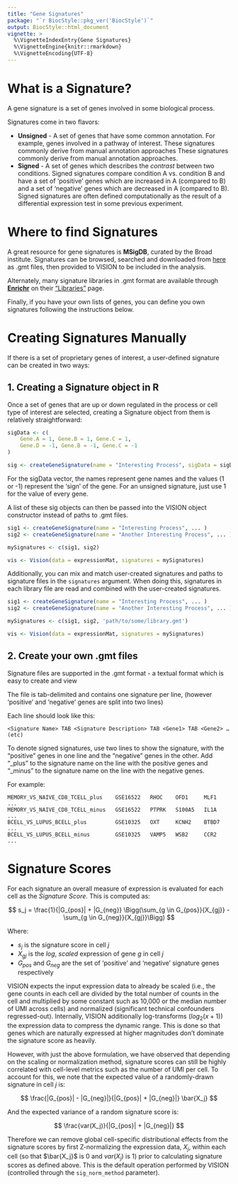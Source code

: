 ```yaml
---
title: "Gene Signatures"
package: "`r BiocStyle::pkg_ver('BiocStyle')`"
output: BiocStyle::html_document
vignette: >
  %\VignetteIndexEntry{Gene Signatures}
  %\VignetteEngine{knitr::rmarkdown}
  %\VignetteEncoding{UTF-8}
---
```


# What is a Signature?

A gene signature is a set of genes involved in some biological process.

Signatures come in two flavors:

- **Unsigned** - A set of genes that have some common annotation.  For example, genes involved in a pathway of interest.  These signatures commonly derive from manual annotation approaches  These signatures commonly derive from manual annotation approaches.
- **Signed** - A set of genes which describes the *contrast* between two conditions. Signed signatures compare condition A vs. condition B and have a set of 'positive' genes which are increased in A (compared to B) and a set of 'negative' genes which are decreased in A (compared to B).  Signed signatures are often defined computationally as the result of a differential expression test in some previous experiment.

# Where to find Signatures
A great resource for gene signatures is **MSigDB**, curated by the Broad institute. Signatures can be browsed, searched and downloaded from [here](http://software.broadinstitute.org/gsea/msigdb/) as .gmt files, then provided to VISION to be included in the analysis.

Alternately, many signature libraries in .gmt format are available through **[Enrichr](http://amp.pharm.mssm.edu/Enrichr)** on their ["Libraries"](http://amp.pharm.mssm.edu/Enrichr/#stats) page.

Finally, if you have your own lists of genes, you can define you own signatures following the instructions below.

# Creating Signatures Manually
If there is a set of proprietary genes of interest, a user-defined signature can be created in two ways:

## 1. Creating a Signature object in R

Once a set of genes that are up or down regulated in the process or cell type of interest are selected, creating a Signature object from them is relatively straightforward:

```r
sigData <- c(
    Gene.A = 1, Gene.B = 1, Gene.C = 1,
    Gene.D = -1, Gene.B = -1, Gene.C = -1
)

sig <- createGeneSignature(name = "Interesting Process", sigData = sigData)
```
For the sigData vector, the names represent gene names and the values (1 or -1) represent the 'sign' of the gene.  For an unsigned signature, just use 1 for the value of every gene.

A list of these sig objects can then be passed into the VISION object constructor instead of paths to .gmt files.

```r
sig1 <- createGeneSignature(name = "Interesting Process", ... )
sig2 <- createGeneSignature(name = "Another Interesting Process", ... )

mySignatures <- c(sig1, sig2)

vis <- Vision(data = expressionMat, signatures = mySignatures)
```

Additionally, you can mix and match user-created signatures and paths to signature files in the `signatures` argument.  When doing this, signatures in each library file are read and combined with the user-created signatures.

```r
sig1 <- createGeneSignature(name = "Interesting Process", ... )
sig2 <- createGeneSignature(name = "Another Interesting Process", ... )

mySignatures <- c(sig1, sig2, 'path/to/some/library.gmt')

vis <- Vision(data = expressionMat, signatures = mySignatures)
```

## 2. Create your own .gmt files

Signature files are supported in the .gmt format - a textual format which is easy to create and view

The file is tab-delimited and contains one signature per line, (however 'positive' and 'negative' genes are split into two lines)

Each line should look like this:

```
<Signature Name> TAB <Signature Description> TAB <Gene1> TAB <Gene2> … (etc)
```

To denote signed signatures, use two lines to show the signature, with the "positive" genes in one line and the "negative" genes in the other.  Add "_plus" to the signature name on the line with the positive genes and "_minus" to the signature name on the line with the negative genes.

For example:

```
MEMORY_VS_NAIVE_CD8_TCELL_plus    GSE16522   RHOC    OFD1     MLF1   ...
MEMORY_VS_NAIVE_CD8_TCELL_minus   GSE16522   PTPRK   S100A5   IL1A   ...
BCELL_VS_LUPUS_BCELL_plus         GSE10325   OXT     KCNH2    BTBD7  ...
BCELL_VS_LUPUS_BCELL_minus        GSE10325   VAMP5   WSB2     CCR2   ...
```

# Signature Scores

For each signature an overall measure of expression is evaluated for each cell as the *Signature Score*. This is computed as:

$$ s_j = \frac{1}{|G_{pos}| + |G_{neg}} \Bigg(\sum_{g \in G_{pos}}{X_{gj}} - \sum_{g \in G_{neg}}{X_{gj}}\Bigg) $$

Where:

* $s_j$ is the signature score in cell *j*
* $X_{gj}$ is the *log*, *scaled* expression of gene *g* in cell *j*
* $G_{pos}$ and $G_{neg}$ are the set of 'positive' and 'negative' signature genes respectively

VISION expects the input expression data to already be scaled (i.e., the gene counts in each cell are divided by the total number of counts in the cell and multiplied by some constant such as 10,000 or the median number of UMI across cells) and normalized (significant technical confounders regressed-out).  Internally, VISION additionally log-transforms ($log_2(x+1)$) the expression data to compress the dynamic range.  This is done so that genes which are naturally expressed at higher magnitudes don't dominate the signature score as heavily.

However, with just the above formulation, we have observed that depending on the scaling or normalization method, signature scores can still be highly correlated with cell-level metrics such as the number of UMI per cell.  To account for this, we note that the expected value of a randomly-drawn signature in cell *j* is:

$$ \frac{|G_{pos}| - |G_{neg}|}{|G_{pos}| + |G_{neg}|} \bar{X_j} $$

And the expected variance of a random signature score is:

$$ \frac{var(X_j)}{|G_{pos}| + |G_{neg}|} $$

Therefore we can remove global cell-specific distributional effects from the signature scores by first Z-normalizing the expression data, $X_j$, within each cell (so that $\bar{X_j}$ is 0 and $var(X_j)$ is 1) prior to calculating signature scores as defined above.  This is the default operation performed by VISION (controlled through the `sig_norm_method` parameter).
